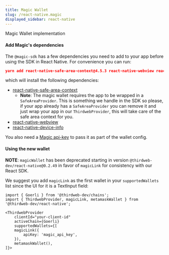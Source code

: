 ```yaml
---
title: Magic Wallet
slug: /react-native.magic
displayed_sidebar: react-native
---
```


Magic Wallet implementation

#### Add Magic's dependencies

The `@magic-sdk` has a few dependencies you need to add to your app before using the SDK in React Native. For convenience you can run:

```json
yarn add react-native-safe-area-context@4.5.3 react-native-webview react-native-device-info && cd ios && pod install
```

which will install the following dependencies:

- [react-native-safe-area-context](https://www.npmjs.com/package/react-native-safe-area-context?ref=blog.thirdweb.com)
  - **Note**: The magic wallet requires the app to be wrapped in a `SafeAreaProvider`. This is something we handle in the SDK so please, if your app already has a `SafeAreaProvider` you can remove it and just wrap your app in our `ThirdwebProvider`, this will take care of the safe area context for you.
- [react-native-webview](https://www.npmjs.com/package/react-native-webview?ref=blog.thirdweb.com)
- [react-native-device-info](https://www.npmjs.com/package/react-native-device-info?ref=blog.thirdweb.com)

You also need a [Magic api-key](https://dashboard.magic.link/signup?ref=blog.thirdweb.com) to pass it as part of the wallet config.

#### Using the new wallet

**NOTE**: `magicWallet` has been deprecated starting in version `@thirdweb-dev/react-native@0.2.49` in favor of `magicLink` for consistency with our React SDK.

We suggest you add `magicLink` as the first wallet in your `supportedWallets` list since the UI for it is a TextInput field:

```tsx
import { Goerli } from '@thirdweb-dev/chains';
import { ThirdwebProvider, magicLink, metamaskWallet } from '@thirdweb-dev/react-native';

<ThirdwebProvider
    clientId="your-client-id"
    activeChain={Goerli}
    supportedWallets={[
    magicLink({
        apiKey: 'magic_api_key',
    }),
    metamaskWallet(),
]}>
```
